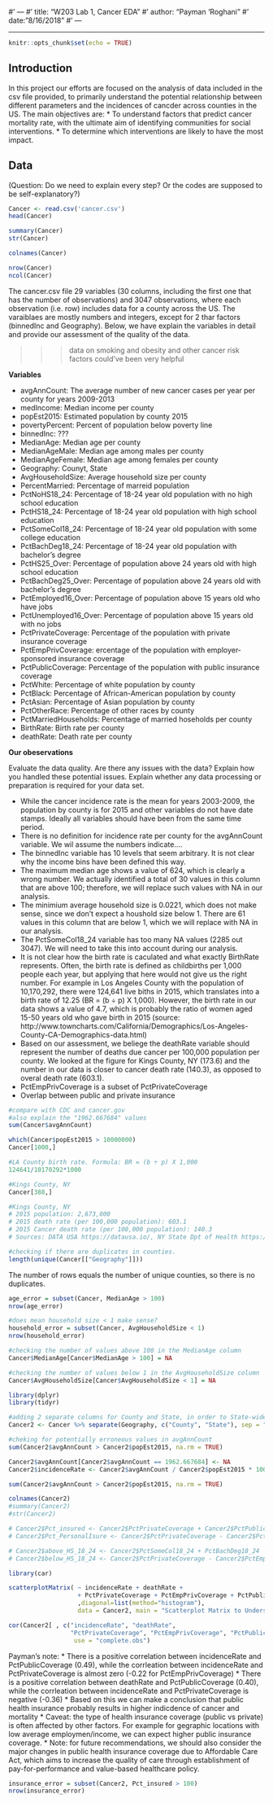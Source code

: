#' ---
#' title: "W203 Lab 1, Cancer EDA"
#' author: "Payman 'Roghani"
#' date: "8/16/2018"
#' ---

---
```r
knitr::opts_chunk$set(echo = TRUE)
```

## Introduction

In this project our efforts are focused on the analysis of data included in the csv file provided, to primarily understand the potential relationship between different parameters and the incidences of cancder across counties in the US. The main objectives are:
* To understand factors that predict cancer mortality rate, with the ultimate aim of identifying communities for social interventions.
* To determine which interventions are likely to have the most impact.


## Data
(Question: Do we need to explain every step? Or the codes are supposed to be self-explanatory?)

```r
Cancer <- read.csv('cancer.csv')
head(Cancer)
```

```r
summary(Cancer)
str(Cancer)
```

```r
colnames(Cancer)
```


```r
nrow(Cancer)
ncol(Cancer)
```

The cancer.csv file 29 variables (30 columns, including the first one that has the number of observations) and 3047 observations, where each observation (i.e. row) includes data for a county across the US. The varaiblaes are mostly numbers and integers, except for 2 thar factors (binnedInc and Geography). Below, we have explain the variables in detail and provide our assessment of the quality of the data.  

>>> data on smoking and obesity and other cancer risk factors could've been very helpful

**Variables**

* avgAnnCount: The average number of new cancer cases per year per county for years 2009-2013
* medIncome: Median income per county
* popEst2015: Estimated population by county 2015
* povertyPercent: Percent of population below poverty line
* binnedInc: ???
* MedianAge: Median age per county
* MedianAgeMale: Median age among males per county    
* MedianAgeFemale: Median age among females per county  
* Geography: Counyt, State
* AvgHouseholdSize: Average household size per county
* PercentMarried: Percentage of marreid population
* PctNoHS18_24: Percentage of 18-24 year old population with no high school education
* PctHS18_24: Percentage of 18-24 year old population with high school education
* PctSomeCol18_24: Percentage of 18-24 year old population with some college education
* PctBachDeg18_24: Percentage of 18-24 year old population with bachelor's degree 
* PctHS25_Over: Percentage of population above 24 years old with high school education
* PctBachDeg25_Over: Percentage of population above 24 years old with bachelor's degree 
* PctEmployed16_Over: Percentage of population above 15 years old who have jobs
* PctUnemployed16_Over: Percentage of population above 15 years old with no jobs
* PctPrivateCoverage: Percentage of the population with private insurance coverage
* PctEmpPrivCoverage: ercentage of the population with employer-sponsored insurance coverage
* PctPublicCoverage: Percentage of the population with public insurance coverage
* PctWhite: Percentage of white population by county
* PctBlack: Percentage of African-American population by county
* PctAsian: Percentage of Asian population by county
* PctOtherRace: Percentage of other races by county
* PctMarriedHouseholds: Percentage of married hoseholds per county
* BirthRate: Birth rate per county
* deathRate: Death rate per county       

**Our obeservations**

Evaluate the data quality. Are there any issues with the data? Explain how you handled these potential issues.
Explain whether any data processing or preparation is required for your data set.


* While the cancer incidence rate is the mean for years 2003-2009, the population by county is for 2015 and other variables do not have date stamps. Ideally all variables should have been from the same time period.
* There is no definition for incidence rate per county for the avgAnnCount variable. We wil assume the numbers indicate....
* The binnedInc variable has 10 levels that seem arbitrary. It is not clear why the income bins have been defined this way.
* The maximum median age shows a value of 624, which is clearly a wrong number. We actually identified a total of 30 values in this column that are above 100; therefore, we will replace such values with NA in our analysis.
* The minimium average household size is 0.0221, which does not make sense, since we don't expect a houshold size below 1. There are 61 values in this column that are below 1, which we will replace with NA in our analysis.  
* The PctSomeCol18_24 variable has too many NA values (2285 out 3047). We will need to take this into account during our analysis. 
* It is not clear how the birth rate is caculated and what exactly BirthRate represents. Often, the birth rate is defined as childbirths per 1,000 people each year, but applying that here would not give us the right number. For example in Los Angeles County with the population of 10,170,292, there were 124,641 live biths in 2015, which translates into a birth rate of 12.25 (BR = (b ÷ p) X 1,000). However, the birth rate in our data shows a value of 4.7, which is probably the ratio of women aged 15-50 years old who gave birth in 2015 (source: http://www.towncharts.com/California/Demographics/Los-Angeles-County-CA-Demographics-data.html)
* Based on our assessment, we beliege the deathRate variable should represent the number of deaths due cancer per 100,000 population per county. We looked at the figure for Kings County, NY (173.6) and the number in our data is closer to cancer death rate (140.3), as opposed to overal death rate (603.1).
* PctEmpPrivCoverage is a subset of PctPrivateCoverage
* Overlap between public and private insurance

```r
#compare with CDC and cancer.gov
#also explain the "1962.667684" values
sum(Cancer$avgAnnCount)
```



```r
which(Cancer$popEst2015 > 10000000)
Cancer[1000,]
```
```r
#LA County birth rate. Formula: BR = (b ÷ p) X 1,000
124641/10170292*1000
```

```r
#Kings County, NY
Cancer[388,]
```


```r
#Kings County, NY
# 2015 population: 2,673,000
# 2015 death rate (per 100,000 population): 603.1
# 2015 Cancer death rate (per 100,000 population): 140.3
# Sources: DATA USA https://datausa.io/, NY State Dpt of Health https://www.health.ny.gov/
```


```r
#checking if there are duplicates in counties. 
length(unique(Cancer[["Geography"]]))
```
The number of rows equals the number of unique counties, so there is no duplicates.

```r
age_error = subset(Cancer, MedianAge > 100)
nrow(age_error)
```

```r
#does mean household size < 1 make sense?
household_error = subset(Cancer, AvgHouseholdSize < 1)
nrow(household_error)
```

```r
#checking the number of values above 100 in the MedianAge column
Cancer$MedianAge[Cancer$MedianAge > 100] = NA
```

```r
#checking the number of values below 1 in the AvgHouseholdSize column
Cancer$AvgHouseholdSize[Cancer$AvgHouseholdSize < 1] = NA
```

```r
library(dplyr)
library(tidyr)
```

```r
#adding 2 separate columns for County and State, in order to State-wide analysis of the data
Cancer2 <- Cancer %>% separate(Geography, c("County", "State"), sep = ",", remove = FALSE)
```


```r
#cheking for potentially erroneous values in avgAnnCount
sum(Cancer2$avgAnnCount > Cancer2$popEst2015, na.rm = TRUE)
```


```r
Cancer2$avgAnnCount[Cancer2$avgAnnCount == 1962.667684] <- NA
Cancer2$incidenceRate <- Cancer2$avgAnnCount / Cancer2$popEst2015 * 100000
```

```r
sum(Cancer2$avgAnnCount > Cancer2$popEst2015, na.rm = TRUE)
```

```r
colnames(Cancer2)
#summary(Cancer2)
#str(Cancer2)
```

```r
# Cancer2$Pct_insured <- Cancer2$PctPrivateCoverage + Cancer2$PctPublicCoverage
# Cancer2$Pct_PersonalIsure <- Cancer2$PctPrivateCoverage - Cancer2$PctEmpPrivCoverage
```

```r
# Cancer2$above_HS_18_24 <- Cancer2$PctSomeCol18_24 + PctBachDeg18_24 
# Cancer2$below_HS_18_24 <- Cancer2$PctPrivateCoverage - Cancer2$PctEmpPrivCoverage
```

```r
library(car)
```

```r
scatterplotMatrix( ~ incidenceRate + deathRate +
                   + PctPrivateCoverage + PctEmpPrivCoverage + PctPublicCoverage
                   ,diagonal=list(method="histogram"), 
                   data = Cancer2, main = "Scatterplot Matrix to Understand the Impact of Insrance Coverage")
```


```r
cor(Cancer2[ , c("incidenceRate", "deathRate",
                 "PctPrivateCoverage", "PctEmpPrivCoverage", "PctPublicCoverage")], 
                  use = "complete.obs")
```

Payman's note:
* There is a positive correlation between incidenceRate and PctPublicCoverage (0.49), while the corrleation between incidenceRate and PctPrivateCoverage is almost zero (-0.22 for PctEmpPrivCoverage)
* There is a positive correlation between deathRate and PctPublicCoverage (0.40), while the corrleation between incidenceRate and PctPrivateCoverage is negative (-0.36)
* Based on this we can make a conclusion that public health insurance probably results in higher indicdence of cancer and mortality
* Caveat: the type of health insurance coverage (public vs private) is often affected by other factors. For example for gegraphic locations with low average employmen/income, we can expect higher public insurance coverage. 
* Note: for future recommendations, we should also consider the major changes in public health insurance coverage due to Affordable Care Act, which aims to increase the quality of care through establishment of pay-for-performance and value-based healthcare policy. 


```r
insurance_error = subset(Cancer2, Pct_insured > 100)
nrow(insurance_error)
```




